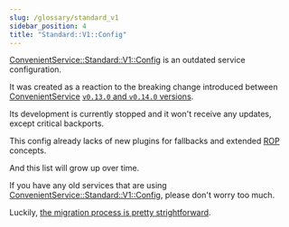 ```yaml
---
slug: /glossary/standard_v1
sidebar_position: 4
title: "Standard::V1::Config"
---
```


[ConvenientService::Standard::V1::Config](https://github.com/marian13/convenient_service/blob/main/lib/convenient_service/service/configs/standard/v1.rb) is an outdated service configuration.

It was created as a reaction to the breaking change introduced between [ConvenientService](/) [`v0.13.0` and `v0.14.0` versions](https://github.com/marian13/convenient_service/commit/3125ee5b36e53223e25f744d83ee9959be9c2a36).

Its development is currently stopped and it won't receive any updates, except critical backports.

This config already lacks of new plugins for fallbacks and extended [ROP](https://fsharpforfunandprofit.com/rop) concepts.

And this list will grow up over time.

If you have any old services that are using [ConvenientService::Standard::V1::Config](https://github.com/marian13/convenient_service/blob/main/lib/convenient_service/service/configs/standard/v1.rb), please don't worry too much.

Luckily, [the migration process is pretty strightforward](/guides/advanced/how_to_migrate_from_standard_v1).
